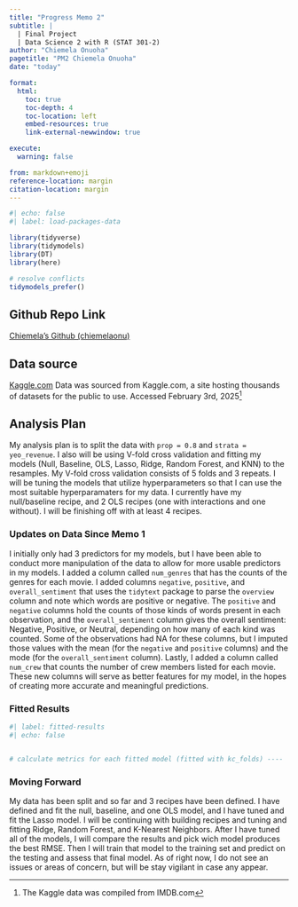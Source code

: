 ```yaml
---
title: "Progress Memo 2"
subtitle: |
  | Final Project 
  | Data Science 2 with R (STAT 301-2)
author: "Chiemela Onuoha"
pagetitle: "PM2 Chiemela Onuoha"
date: "today"

format:
  html:
    toc: true
    toc-depth: 4
    toc-location: left
    embed-resources: true
    link-external-newwindow: true

execute:
  warning: false

from: markdown+emoji
reference-location: margin
citation-location: margin
---
```



```r
#| echo: false
#| label: load-packages-data

library(tidyverse)
library(tidymodels)
library(DT)
library(here)

# resolve conflicts
tidymodels_prefer()

```

::: {.callout-tip icon=false}

## Github Repo Link

[Chiemela's Github (chiemelaonu)](https://github.com/stat301-2-2025-winter/final-project-2-chiemelaonu.git)

:::

## Data source

[Kaggle.com](https://www.kaggle.com/datasets/ashpalsingh1525/imdb-movies-dataset/data)
Data was sourced from Kaggle.com, a site hosting thousands of datasets for the public to use. Accessed February 3rd, 2025^[The Kaggle data was compiled from IMDB.com]

## Analysis Plan
My analysis plan is to split the data with `prop = 0.8` and `strata = yeo_revenue`. I also will be using V-fold cross validation and fitting my models (Null, Baseline, OLS, Lasso, Ridge, Random Forest, and KNN) to the resamples. My V-fold cross validation consists of 5 folds and 3 repeats. I will be tuning the models that utilize hyperparameters so that I can use the most suitable hyperparamaters for my data. I currently have my null/baseline recipe, and 2 OLS recipes (one with interactions and one without). I will be finishing off with at least 4 recipes.

### Updates on Data Since Memo 1
I initially only had 3 predictors for my models, but I have been able to conduct more manipulation of the data to allow for more usable predictors in my models. I added a column called `num_genres` that has the counts of the genres for each movie. I added columns `negative`, `positive`, and `overall_sentiment` that uses the `tidytext` package to parse the `overview` column and note which words are positive or negative. The `positive` and `negative` columns hold the counts of those kinds of words present in each observation, and the `overall_sentiment` column gives the overall sentiment: Negative, Positive, or Neutral, depending on how many of each kind was counted. Some of the observations had NA for these columns, but I imputed those values with the mean (for the `negative` and `positive` columns) and the mode (for the `overall_sentiment` column). Lastly, I added a column called `num_crew` that counts the number of crew members listed for each movie. These new columns will serve as better features for my model, in the hopes of creating more accurate and meaningful predictions.

### Fitted Results
```r
#| label: fitted-results
#| echo: false


# calculate metrics for each fitted model (fitted with kc_folds) ----

```

### Moving Forward
My data has been split and so far and 3 recipes have been defined. I have defined and fit the null, baseline, and one OLS model, and I have tuned and fit the Lasso model. I will be continuing with building recipes and tuning and fitting Ridge, Random Forest, and K-Nearest Neighbors. After I have tuned all of the models, I will compare the results and pick wich model produces the best RMSE. Then I will train that model to the training set and predict on the testing and assess that final model. As of right now, I do not see an issues or areas of concern, but will be stay vigilant in case any appear.



